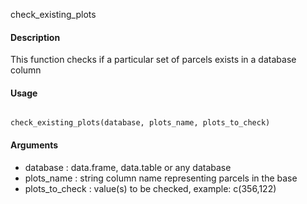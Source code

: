 
check_existing_plots

#### Description
This function checks if a particular set of parcels exists in a database column

#### Usage

<pre><code>
check_existing_plots(database, plots_name, plots_to_check)
</code></pre>

#### Arguments
* database : data.frame, data.table or any database
* plots_name : string column name representing parcels in the base
* plots_to_check :  value(s) to be checked, example: c(356,122)
